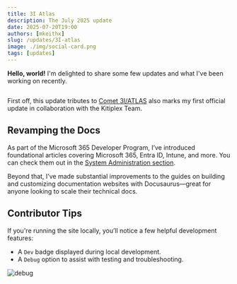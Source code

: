 ```yaml
---
title: 3I Atlas
description: The July 2025 update
date: 2025-07-20T19:00
authors: [mkeithx]
slug: /updates/3I-atlas
image: ./img/social-card.png
tags: [updates]
---
```



**Hello, world!** I'm delighted to share some few updates and what I've been working on recently.


<Image img={socialcard} />

<br />

<!-- truncate -->

First off, this update tributes to [Comet 3I/ATLAS](https://science.nasa.gov/blogs/planetary-defense/2025/07/02/nasa-discovers-interstellar-comet-moving-through-solar-system/) also marks my first official update in collaboration with the Kitiplex Team.

## Revamping the Docs

As part of the Microsoft 365 Developer Program, I’ve introduced foundational articles covering Microsoft 365, Entra ID, Intune, and more. You can check them out in the [System Administration section](/docs/system-administration).

Beyond that, I’ve made substantial improvements to the guides on building and customizing documentation websites with Docusaurus—great for anyone looking to scale their technical docs.

## Contributor Tips

If you're running the site locally, you’ll notice a few helpful development features:

- A `Dev` badge displayed during local development.
- A `Debug` option to assist with testing and troubleshooting.


![debug](./img/debug.png)